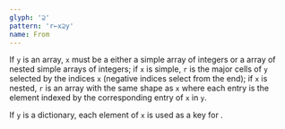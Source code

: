 ```yaml
---
glyph: '⊇'
pattern: 'r←x⊇y'
name: From
---
```


If `y` is an array, `x` must be a either a simple array of integers or a array of nested simple arrays of integers; if `x` is simple, `r` is the major cells of `y` selected by the indices `x` (negative indices select from the end); if `x` is nested, `r` is an array with the same shape as `x` where each entry is the element indexed by the corresponding entry of `x` in `y`.

If `y` is a dictionary, each element of `x` is used as a key for <primitive key="index" />.